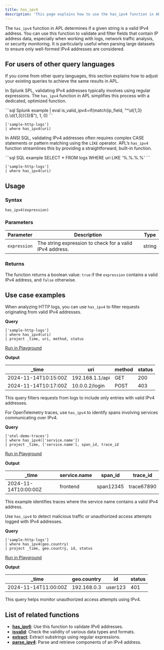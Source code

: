```yaml
---
title: has_ipv4
description: 'This page explains how to use the has_ipv4 function in APL.'
---
```


The `has_ipv4` function in APL determines if a given string is a valid IPv4 address. You can use this function to validate and filter fields that contain IP address data, especially when working with logs, network traffic analysis, or security monitoring. It is particularly useful when parsing large datasets to ensure only well-formed IPv4 addresses are considered.

## For users of other query languages

If you come from other query languages, this section explains how to adjust your existing queries to achieve the same results in APL.

<AccordionGroup>
<Accordion title="Splunk SPL users">

In Splunk SPL, validating IPv4 addresses typically involves using regular expressions. The `has_ipv4` function in APL simplifies this process with a dedicated, optimized function.

<CodeGroup>
```sql Splunk example
| eval is_valid_ipv4=if(match(ip_field, "^\d{1,3}(\.\d{1,3}){3}$"), 1, 0)
```

```kusto APL equivalent
['sample-http-logs']
| where has_ipv4(uri)
```
</CodeGroup>

</Accordion>
<Accordion title="ANSI SQL users">

In ANSI SQL, validating IPv4 addresses often requires complex CASE statements or pattern matching using the `LIKE` operator. APL’s `has_ipv4` function streamlines this by providing a straightforward, built-in function.

<CodeGroup>
```sql SQL example
SELECT * FROM logs WHERE uri LIKE '%.%.%.%'
```

```kusto APL equivalent
['sample-http-logs']
| where has_ipv4(uri)
```
</CodeGroup>

</Accordion>
</AccordionGroup>

## Usage

### Syntax

```kusto
has_ipv4(expression)
```

### Parameters

| Parameter   | Description                                             | Type    |
|-------------|---------------------------------------------------------|---------|
| `expression` | The string expression to check for a valid IPv4 address. | string  |

### Returns

The function returns a boolean value: `true` if the `expression` contains a valid IPv4 address, and `false` otherwise.

## Use case examples

<Tabs>
<Tab title="Log analysis">

When analyzing HTTP logs, you can use `has_ipv4` to filter requests originating from valid IPv4 addresses.

**Query**

```kusto
['sample-http-logs']
| where has_ipv4(uri)
| project _time, uri, method, status
```

[Run in Playground](https://play.axiom.co/axiom-play-qf1k/explorer?initForm=%7B%22apl%22%3A%22%5B%27sample-http-logs%27%5D%20%7C%20where%20has_ipv4(uri)%20%7C%20project%20_time%2C%20uri%2C%20method%2C%20status%22%7D)

**Output**

| _time               | uri              | method | status |
|---------------------|------------------|--------|--------|
| 2024-11-14T10:15:00Z | 192.168.1.1/api | GET    | 200    |
| 2024-11-14T10:17:00Z | 10.0.0.2/login  | POST   | 403    |

This query filters requests from logs to include only entries with valid IPv4 addresses.

</Tab>
<Tab title="OpenTelemetry traces">

For OpenTelemetry traces, use `has_ipv4` to identify spans involving services communicating over IPv4.

**Query**

```kusto
['otel-demo-traces']
| where has_ipv4(['service.name'])
| project _time, ['service.name'], span_id, trace_id
```

[Run in Playground](https://play.axiom.co/axiom-play-qf1k/explorer?initForm=%7B%22apl%22%3A%22%5B%27otel-demo-traces%27%5D%20%7C%20where%20has_ipv4(%5B%27service.name%27%5D)%20%7C%20project%20_time%2C%20%5B%27service.name%27%5D%2C%20span_id%2C%20trace_id%22%7D)

**Output**

| _time               | service.name | span_id          | trace_id           |
|---------------------|--------------|------------------|--------------------|
| 2024-11-14T10:00:00Z | frontend     | span12345        | trace67890         |

This example identifies traces where the service name contains a valid IPv4 address.

</Tab>
<Tab title="Security logs">

Use `has_ipv4` to detect malicious traffic or unauthorized access attempts logged with IPv4 addresses.

**Query**

```kusto
['sample-http-logs']
| where has_ipv4(geo.country)
| project _time, geo.country, id, status
```

[Run in Playground](https://play.axiom.co/axiom-play-qf1k/explorer?initForm=%7B%22apl%22%3A%22%5B%27sample-http-logs%27%5D%20%7C%20where%20has_ipv4(geo.country)%20%7C%20project%20_time%2C%20geo.country%2C%20id%2C%20status%22%7D)

**Output**

| _time               | geo.country | id     | status |
|---------------------|-------------|--------|--------|
| 2024-11-14T11:00:00Z | 192.168.0.3 | user123 | 401    |

This query helps monitor unauthorized access attempts using IPv4.

</Tab>
</Tabs>

## List of related functions

- [**has_ipv6**](/apl/string-functions/has_ipv6-function): Use this function to validate IPv6 addresses.
- [**isvalid**](/apl/string-functions/isvalid-function): Check the validity of various data types and formats.
- [**extract**](/apl/string-functions/extract-function): Extract substrings using regular expressions.
- [**parse_ipv4**](/apl/string-functions/parse_ipv4-function): Parse and retrieve components of an IPv4 address.